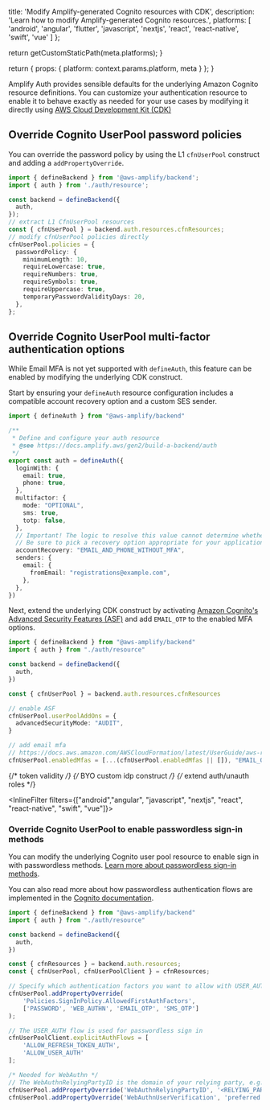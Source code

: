 
  title: 'Modify Amplify-generated Cognito resources with CDK',
  description: 'Learn how to modify Amplify-generated Cognito resources.',
  platforms: [
    'android',
    'angular',
    'flutter',
    'javascript',
    'nextjs',
    'react',
    'react-native',
    'swift',
    'vue'
  ]
};

  return getCustomStaticPath(meta.platforms);
}

  return {
    props: {
      platform: context.params.platform,
      meta
    }
  };
}

Amplify Auth provides sensible defaults for the underlying Amazon Cognito resource definitions. You can customize your authentication resource to enable it to behave exactly as needed for your use cases by modifying it directly using [AWS Cloud Development Kit (CDK)](https://aws.amazon.com/cdk/)

## Override Cognito UserPool password policies

You can override the password policy by using the L1 `cfnUserPool` construct and adding a `addPropertyOverride`.

```ts title="amplify/backend.ts"
import { defineBackend } from '@aws-amplify/backend';
import { auth } from './auth/resource';

const backend = defineBackend({
  auth,
});
// extract L1 CfnUserPool resources
const { cfnUserPool } = backend.auth.resources.cfnResources;
// modify cfnUserPool policies directly
cfnUserPool.policies = {
  passwordPolicy: {
    minimumLength: 10,
    requireLowercase: true,
    requireNumbers: true,
    requireSymbols: true,
    requireUppercase: true,
    temporaryPasswordValidityDays: 20,
  },
};
```

## Override Cognito UserPool multi-factor authentication options

While Email MFA is not yet supported with `defineAuth`, this feature can be enabled by modifying the underlying CDK construct.

Start by ensuring your `defineAuth` resource configuration includes a compatible account recovery option and a custom SES sender.

```ts title="amplify/auth/resource.ts"
import { defineAuth } from "@aws-amplify/backend"

/**
 * Define and configure your auth resource
 * @see https://docs.amplify.aws/gen2/build-a-backend/auth
 */
export const auth = defineAuth({
  loginWith: {
    email: true,
    phone: true,
  },
  multifactor: {
    mode: "OPTIONAL",
    sms: true,
    totp: false,
  },
  // Important! The logic to resolve this value cannot determine whether email mfa is enabled when overriding the resource. 
  // Be sure to pick a recovery option appropriate for your application.
  accountRecovery: "EMAIL_AND_PHONE_WITHOUT_MFA",
  senders: {
    email: {
      fromEmail: "registrations@example.com",
    },
  },
})
```

Next, extend the underlying CDK construct by activating [Amazon Cognito's Advanced Security Features (ASF)](https://docs.aws.amazon.com/cognito/latest/developerguide/cognito-user-pool-settings-advanced-security.html) and add `EMAIL_OTP` to the enabled MFA options.

```ts title="amplify/backend.ts"
import { defineBackend } from "@aws-amplify/backend"
import { auth } from "./auth/resource"

const backend = defineBackend({
  auth,
})

const { cfnUserPool } = backend.auth.resources.cfnResources

// enable ASF
cfnUserPool.userPoolAddOns = {
  advancedSecurityMode: "AUDIT",
}

// add email mfa
// https://docs.aws.amazon.com/AWSCloudFormation/latest/UserGuide/aws-resource-cognito-userpool.html#cfn-cognito-userpool-enabledmfas
cfnUserPool.enabledMfas = [...(cfnUserPool.enabledMfas || []), "EMAIL_OTP"]
```

{/* token validity */}
{/* BYO custom idp construct */}
{/* extend auth/unauth roles */}

<InlineFilter filters={["android","angular", "javascript", "nextjs", "react", "react-native", "swift", "vue"]}>

### Override Cognito UserPool to enable passwordless sign-in methods

You can modify the underlying Cognito user pool resource to enable sign in with passwordless methods. [Learn more about passwordless sign-in methods](/[platform]/build-a-backend/auth/concepts/passwordless/). 

You can also read more about how passwordless authentication flows are implemented in the [Cognito documentation](https://docs.aws.amazon.com/cognito/latest/developerguide/amazon-cognito-user-pools-authentication-flow-methods.html).

```ts title="amplify/backend.ts"
import { defineBackend } from "@aws-amplify/backend"
import { auth } from "./auth/resource"

const backend = defineBackend({
  auth,
})

const { cfnResources } = backend.auth.resources;
const { cfnUserPool, cfnUserPoolClient } = cfnResources;

// Specify which authentication factors you want to allow with USER_AUTH
cfnUserPool.addPropertyOverride(
	'Policies.SignInPolicy.AllowedFirstAuthFactors',
	['PASSWORD', 'WEB_AUTHN', 'EMAIL_OTP', 'SMS_OTP']
);

// The USER_AUTH flow is used for passwordless sign in
cfnUserPoolClient.explicitAuthFlows = [
	'ALLOW_REFRESH_TOKEN_AUTH',
	'ALLOW_USER_AUTH'
];

/* Needed for WebAuthn */
// The WebAuthnRelyingPartyID is the domain of your relying party, e.g. "example.domain.com"
cfnUserPool.addPropertyOverride('WebAuthnRelyingPartyID', '<RELYING_PARTY>');
cfnUserPool.addPropertyOverride('WebAuthnUserVerification', 'preferred');
```
</InlineFilter>
